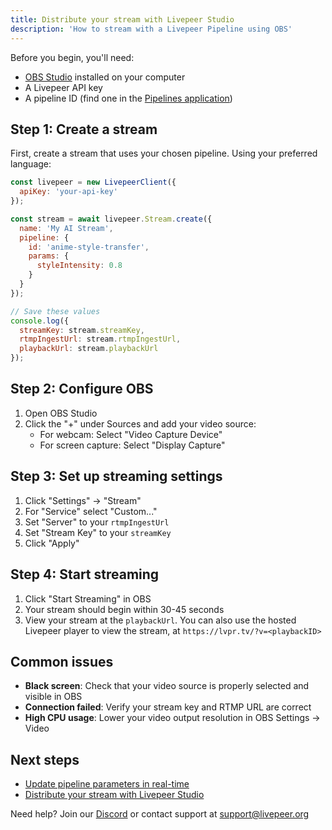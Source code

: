 ```yaml
---
title: Distribute your stream with Livepeer Studio
description: 'How to stream with a Livepeer Pipeline using OBS'
---
```


Before you begin, you'll need:
- [OBS Studio](https://obsproject.com/) installed on your computer
- A Livepeer API key
- A pipeline ID (find one in the [Pipelines application](https://showcase.livepeer.stuorgio))

## Step 1: Create a stream

First, create a stream that uses your chosen pipeline. Using your preferred language:

```javascript
const livepeer = new LivepeerClient({
  apiKey: 'your-api-key'
});

const stream = await livepeer.Stream.create({
  name: 'My AI Stream',
  pipeline: {
    id: 'anime-style-transfer',
    params: {
      styleIntensity: 0.8
    }
  }
});

// Save these values
console.log({
  streamKey: stream.streamKey,
  rtmpIngestUrl: stream.rtmpIngestUrl,
  playbackUrl: stream.playbackUrl
});
```

## Step 2: Configure OBS

1. Open OBS Studio
2. Click the "+" under Sources and add your video source:
   - For webcam: Select "Video Capture Device"
   - For screen capture: Select "Display Capture"

## Step 3: Set up streaming settings

1. Click "Settings" → "Stream"
2. For "Service" select "Custom..."
3. Set "Server" to your `rtmpIngestUrl`
4. Set "Stream Key" to your `streamKey`
5. Click "Apply"

## Step 4: Start streaming

1. Click "Start Streaming" in OBS
2. Your stream should begin within 30-45 seconds
3. View your stream at the `playbackUrl`. You can also use the hosted Livepeer player to view the stream, at `https://lvpr.tv/?v=<playbackID>`

## Common issues

- **Black screen**: Check that your video source is properly selected and visible in OBS
- **Connection failed**: Verify your stream key and RTMP URL are correct
- **High CPU usage**: Lower your video output resolution in OBS Settings → Video

## Next steps

- [Update pipeline parameters in real-time](https://pipelines.livepeer.org/api-reference)
- [Distribute your stream with Livepeer Studio](https://livepeer.studio)

Need help? Join our [Discord](https://discord.gg/livepeer) or contact support at support@livepeer.org
